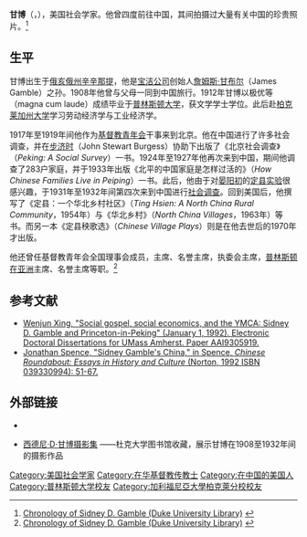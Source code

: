 '''甘博'''（{{lang-en|Sidney David Gamble}}，{{bd|1890年|7月12日|1968年|3月29日}}），美国社会学家。他曾四度前往中国，其间拍摄过大量有关中国的珍贵照片。<ref>[http://library.duke.edu/digitalcollections/gamble/timeline.html Chronology of Sidney D. Gamble (Duke University Library)] {{webarchive|url=https://web.archive.org/web/20091019051307/http://library.duke.edu/digitalcollections/gamble/timeline.html |date=2009-10-19 }}</ref>

== 生平 ==

甘博出生于[[俄亥俄州|俄亥俄州]][[辛辛那提|辛辛那提]]，他是[[宝洁公司|宝洁公司]]创始人[[詹姆斯·甘布尔|詹姆斯·甘布尔]]（James Gamble）之孙。1908年他曾与父母一同到中国旅行。1912年甘博以极优等（magna cum laude）成绩毕业于[[普林斯顿大学|普林斯顿大学]]，获文学学士学位。此后赴[[柏克莱加州大学|柏克莱加州大学]]学习劳动经济学与工业经济学。

1917年至1919年间他作为[[基督教青年会|基督教青年会]]干事来到北京。他在中国进行了许多社会调查，并在[[步济时|步济时]]（John Stewart Burgess）协助下出版了《北京社会调查》（''Peking: A Social Survey''）一书。1924年至1927年他再次来到中国，期间他调查了283户家庭，并于1933年出版《北平的中国家庭是怎样过活的》（''How Chinese Families Live in Peiping''）一书。此后，他由于对[[晏阳初|晏阳初]]的[[定县实验|定县实验]]很感兴趣，于1931年至1932年间第四次来到中国进行[[社会调查|社会调查]]。回到美国后，他撰写了《定县：一个华北乡村社区》（''Ting Hsien: A North China Rural Community''，1954年）与《华北乡村》（''North China Villages''，1963年）等书。而另一本《定县秧歌选》（''Chinese Village Plays''）则是在他去世后的1970年才出版。

他还曾任基督教青年会全国理事会成员，{{link-en|教会世界服务社|Church World Service}}主席、名誉主席，{{link-en|梅西基金会|Josiah Macy Jr. Foundation}}执委会主席，[[普林斯顿在亚洲|普林斯顿在亚洲]]主席、名誉主席等职。<ref>[http://library.duke.edu/digitalcollections/gamble/timeline4.html Chronology of Sidney D. Gamble (Duke University Library)] {{webarchive|url=https://web.archive.org/web/20091019081140/http://library.duke.edu/digitalcollections/gamble/timeline4.html |date=2009-10-19 }}</ref>

== 参考文献 ==
{{reflistH}}
* [http://scholarworks.umass.edu/dissertations/AAI9305919 Wenjun Xing,   "Social gospel, social economics, and the YMCA: Sidney D. Gamble and Princeton-in-Peking"  (January  1, 1992).  Electronic Doctoral Dissertations for UMass Amherst. Paper AAI9305919.] {{Wayback|url=http://scholarworks.umass.edu/dissertations/AAI9305919 |date=20200606141030 }}
* [http://books.google.com/books?id=M7LAH8ggQvAC&pg=PA50&lpg=PA50&dq=Sidney+D.+Gamble&source=bl&ots=jrjM8DfSrd&sig=6sehoY1Xa3mwOD6bFRyaX7hPow4&hl=en&ei=b9nXSpCpJ4j6MaDL9OUH&sa=X&oi=book_result&ct=result&resnum=2&ved=0CA8Q6AEwATge#v=onepage&q=Sidney%20D.%20Gamble&f=false Jonathan Spence, "Sidney Gamble's China," in Spence, ''Chinese Roundabout: Essays in History and Culture'' (Norton, 1992 ISBN 039330994): 51-67.]
{{reflistF}}
{{reflist}}

==外部链接==
{{commonscat|Sidney D. Gamble (photographer)}}
* {{Internet Archive author |sname=Sidney D. Gamble}}
<!--* {{YouTube|RFtpjR6uYnI|"A Pilgrimage to Miaofeng Shan"}}—Gamble's 1920s film of pilgrimage to [[Miaofengshan|Miaofengshan]], now housed at [[Duke_University_Libraries|Duke University Libraries]].-->
* [http://repository.duke.edu/dc/gamble/ 西德尼·D·甘博摄影集] {{Wayback|url=http://repository.duke.edu/dc/gamble/ |date=20210319143547 }}——杜克大学图书馆收藏，展示甘博在1908至1932年间的摄影作品

{{Authority control}}

{{DEFAULTSORT:Gamble, Sidney David}}
[[Category:美国社会学家|Category:美国社会学家]]
[[Category:在华基督教传教士|Category:在华基督教传教士]]
[[Category:在中国的美国人|Category:在中国的美国人]]
[[Category:普林斯顿大学校友|Category:普林斯顿大学校友]]
[[Category:加利福尼亞大學柏克萊分校校友|Category:加利福尼亞大學柏克萊分校校友]]